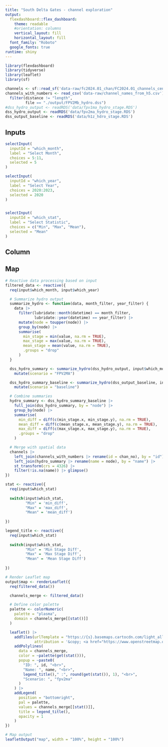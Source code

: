 ```yaml
---
title: "South Delta Gates - channel exploration"
output: 
  flexdashboard::flex_dashboard:
    theme: readable
    #orientation: columns
    vertical_layout: fill
    horizontal_layout: fill
  font_family: "Roboto"
  google_fonts: true
runtime: shiny
---
```


```r
library(flexdashboard)
library(tidyverse)
library(leaflet)
library(sf)
```

```r
channels <- sf::read_sf('data-raw/fc2024.01_chan/FC2024.01_channels_centerlines.shp')
channels_with_numbers <- read_csv('data-raw/channel_names_from_h5.csv') |> 
  filter(distance != "length",
         file == "./output/FPV2Mb_hydro.dss")
#dss_hydro_output <- readRDS('data/fpv1ma_hydro_stage.RDS')
dss_hydro_output <- readRDS('data/fpv2ma_hydro_stage.RDS')
dss_output_baseline <- readRDS('data/h1z_hdro_stage.RDS')

```

## Inputs {.sidebar}

```r
selectInput(
  inputId = "which_month", 
  label = "Select Month", 
  choices = 5:11, 
  selected = 5
)

selectInput(
  inputId = "which_year", 
  label = "Select Year", 
  choices = 2020:2023, 
  selected = 2020
)


selectInput(
  inputId = "which_stat", 
  label = "Select Statistic", 
  choices = c("Min", "Max", "Mean"), 
  selected = "Mean"
)

```

Column {data-width=100 data-height=100}
-------------------------------------

## Map 

```r
# Reactive data processing based on input
filtered_data <- reactive({
  req(input$which_month, input$which_year)

  # Summarize hydro output
  summarize_hydro <- function(data, month_filter, year_filter) {
    data |> 
      filter(lubridate::month(datetime) == month_filter,
             lubridate::year(datetime) == year_filter) |> 
      mutate(node = toupper(node)) |> 
      group_by(node) |> 
      summarise(
        min_stage = min(value, na.rm = TRUE),
        max_stage = max(value, na.rm = TRUE),
        mean_stage = mean(value, na.rm = TRUE),
        .groups = "drop"
      )
  }

  dss_hydro_summary <- summarize_hydro(dss_hydro_output, input$which_month, input$which_year) |> 
    mutate(scenario = "FPV2MA")

  dss_hydro_summary_baseline <- summarize_hydro(dss_output_baseline, input$which_month, input$which_year) |> 
    mutate(scenario = "baseline")

  # Combine summaries
  hydro_summary <- dss_hydro_summary_baseline |> 
    full_join(dss_hydro_summary, by = "node") |> 
    group_by(node) |> 
    summarise(
      min_diff = diff(c(min_stage.x, min_stage.y), na.rm = TRUE),
      mean_diff = diff(c(mean_stage.x, mean_stage.y), na.rm = TRUE),
      max_diff = diff(c(max_stage.x, max_stage.y), na.rm = TRUE),
      .groups = "drop"
    )

  # Merge with spatial data
  channels |> 
    left_join(channels_with_numbers |> rename(id = chan_no), by = "id") |> 
    left_join(hydro_summary |> rename(name = node), by = "name") |> 
    st_transform(crs = 4326) |> 
    filter(!is.na(name)) |> glimpse()
})

stat <- reactive({
  req(input$which_stat)
  
  switch(input$which_stat, 
         "Min" = 'min_diff', 
         "Max" = 'max_diff',
         "Mean" = 'mean_diff')
  
})

legend_title <- reactive({
  req(input$which_stat)
  
  switch(input$which_stat, 
         "Min" = 'Min Stage Diff', 
         "Max" = 'Max Stage Diff',
         "Mean" = 'Mean Stage Diff')
  
})

# Render Leaflet map
output$map <- renderLeaflet({
  req(filtered_data())

  channels_merge <- filtered_data()

  # Define color palette
  palette <- colorNumeric(
    palette = "plasma",
    domain = channels_merge[[stat()]]
  )

  leaflet() |> 
    addTiles(urlTemplate = "https://{s}.basemaps.cartocdn.com/light_all/{z}/{x}/{y}{r}.png",
             attribution = '&copy; <a href="https://www.openstreetmap.org/copyright">OpenStreetMap</a> contributors &copy; <a href="https://carto.com/">CARTO</a>') |> 
    addPolylines(
      data = channels_merge,
      color = ~palette(get(stat())),
      popup = ~paste0(
        "ID: ", id, "<br>",
        "Name: ", name, "<br>",
        legend_title()," :", round(get(stat()), 1), "<br>",
        "Scenario: ", "fpv2ma"
      )
    ) |> 
    addLegend(
      position = "bottomright",
      pal = palette,
      values = channels_merge[[stat()]],
      title = legend_title(),
      opacity = 1
    )
})

# Map output
leafletOutput("map", width = "100%", height = "100%")

```




